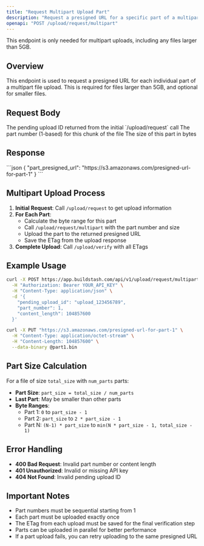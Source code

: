 ```yaml
---
title: "Request Multipart Upload Part"
description: "Request a presigned URL for a specific part of a multipart upload"
openapi: "POST /upload/request/multipart"
---
```


<Note>
  This endpoint is only needed for multipart uploads, including any files larger than 5GB.
</Note>

## Overview

This endpoint is used to request a presigned URL for each individual part of a multipart file upload. This is required for files larger than 5GB, and optional for smaller files.

## Request Body

<ParamField body="pending_upload_id" type="string" required>
  The pending upload ID returned from the initial `/upload/request` call
</ParamField>

<ParamField body="part_number" type="integer" required>
  The part number (1-based) for this chunk of the file
</ParamField>

<ParamField body="content_length" type="integer" required>
  The size of this part in bytes
</ParamField>

## Response

<ResponseExample>
  <ResponseExampleBody>
```json
{
  "part_presigned_url": "https://s3.amazonaws.com/presigned-url-for-part-1"
}
```
  </ResponseExampleBody>
</ResponseExample>

## Multipart Upload Process

1. **Initial Request**: Call `/upload/request` to get upload information
2. **For Each Part**: 
   - Calculate the byte range for this part
   - Call `/upload/request/multipart` with the part number and size
   - Upload the part to the returned presigned URL
   - Save the ETag from the upload response
3. **Complete Upload**: Call `/upload/verify` with all ETags

## Example Usage

<CodeGroup>

```bash Request Part 1
curl -X POST https://app.buildstash.com/api/v1/upload/request/multipart \
  -H "Authorization: Bearer YOUR_API_KEY" \
  -H "Content-Type: application/json" \
  -d '{
    "pending_upload_id": "upload_123456789",
    "part_number": 1,
    "content_length": 104857600
  }'
```

```bash Upload Part 1
curl -X PUT "https://s3.amazonaws.com/presigned-url-for-part-1" \
  -H "Content-Type: application/octet-stream" \
  -H "Content-Length: 104857600" \
  --data-binary @part1.bin
```

</CodeGroup>

## Part Size Calculation

For a file of size `total_size` with `num_parts` parts:

- **Part Size**: `part_size = total_size / num_parts`
- **Last Part**: May be smaller than other parts
- **Byte Ranges**: 
  - Part 1: `0` to `part_size - 1`
  - Part 2: `part_size` to `2 * part_size - 1`
  - Part N: `(N-1) * part_size` to `min(N * part_size - 1, total_size - 1)`

## Error Handling

- **400 Bad Request**: Invalid part number or content length
- **401 Unauthorized**: Invalid or missing API key
- **404 Not Found**: Invalid pending upload ID

## Important Notes

- Part numbers must be sequential starting from 1
- Each part must be uploaded exactly once
- The ETag from each upload must be saved for the final verification step
- Parts can be uploaded in parallel for better performance
- If a part upload fails, you can retry uploading to the same presigned URL 